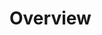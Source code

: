 # Overview


<ul className="grid grid-cols-1 md:grid-cols-2 lg:grid-cols-3 xl:grid-cols-4 gap-4 -ml-6">
<ReferenceCard
    title="Altindex"
    description="Display altcoin index overtime. If 75% of the Top 50 coins performed better than Bitcoin over periods of time..."
    url="/terminal/reference/crypto/ov/altindex"
    command="true"
/>
<ReferenceCard
    title="Btcrb"
    description="Display bitcoin rainbow chart overtime including halvings. [Price data from source: https://glassnode.com]..."
    url="/terminal/reference/crypto/ov/btcrb"
    command="true"
/>
<ReferenceCard
    title="Categories"
    description="Shows top cryptocurrency categories by market capitalization. It includes categories like: stablecoins, defi,..."
    url="/terminal/reference/crypto/ov/categories"
    command="true"
/>
<ReferenceCard
    title="Ch"
    description="Display list of major crypto-related hacks [Source: https://rekt.news] Can be sorted by {Platform,Date,Amount..."
    url="/terminal/reference/crypto/ov/ch"
    command="true"
/>
<ReferenceCard
    title="Contracts"
    description="Gets all contract addresses for given platform. Provide platform id with -p/--platform parameter You can display..."
    url="/terminal/reference/crypto/ov/contracts"
    command="true"
/>
<ReferenceCard
    title="Cr"
    description="Displays crypto {borrow,supply} interest rates for cryptocurrencies across several platforms. You can select rate..."
    url="/terminal/reference/crypto/ov/cr"
    command="true"
/>
<ReferenceCard
    title="Defi"
    description="Shows global DeFi statistics DeFi or Decentralized Finance refers to financial services that are built on top of..."
    url="/terminal/reference/crypto/ov/defi"
    command="true"
/>
<ReferenceCard
    title="Derivatives"
    description="Shows list of crypto derivatives from CoinGecko Crypto derivatives are secondary contracts or financial tools..."
    url="/terminal/reference/crypto/ov/derivatives"
    command="true"
/>
<ReferenceCard
    title="Ewf"
    description="Display exchange withdrawal fees [Source: https://withdrawalfees.com/]"
    url="/terminal/reference/crypto/ov/ewf"
    command="true"
/>
<ReferenceCard
    title="Exchanges"
    description="Shows Top Crypto Exchanges You can display only N number exchanges with --limit parameter. You can sort data by..."
    url="/terminal/reference/crypto/ov/exchanges"
    command="true"
/>
<ReferenceCard
    title="Exmarkets"
    description="Get all exchange markets found for given exchange You can display only N number of records with --limit..."
    url="/terminal/reference/crypto/ov/exmarkets"
    command="true"
/>
<ReferenceCard
    title="Exrates"
    description="Shows list of crypto, fiats, commodity exchange rates from CoinGecko You can look on only N number of records..."
    url="/terminal/reference/crypto/ov/exrates"
    command="true"
/>
<ReferenceCard
    title="Fun"
    description="Display fundamental metrics overview [Source: Token Terminal]"
    url="/terminal/reference/crypto/ov/fun"
    command="true"
/>
<ReferenceCard
    title="Global"
    description="Shows global statistics about Crypto Market"
    url="/terminal/reference/crypto/ov/global"
    command="true"
/>
<ReferenceCard
    title="Hm"
    description="Display cryptocurrencies heatmap with daily percentage change [Source: https://coingecko.com] Accepts --category..."
    url="/terminal/reference/crypto/ov/hm"
    command="true"
/>
<ReferenceCard
    title="Indexes"
    description="Shows list of crypto indexes from CoinGecko. Each crypto index is made up of a selection of cryptocurrencies,..."
    url="/terminal/reference/crypto/ov/indexes"
    command="true"
/>
<ReferenceCard
    title="Info"
    description="Show basic coin information for all coins from CoinPaprika API You can display only N number of coins with..."
    url="/terminal/reference/crypto/ov/info"
    command="true"
/>
<ReferenceCard
    title="Markets"
    description="Show market related (price, supply, volume) coin information for all coins on CoinPaprika. You can display only N..."
    url="/terminal/reference/crypto/ov/markets"
    command="true"
/>
<ReferenceCard
    title="News"
    description="Display recent news from CryptoPanic aggregator platform. [Source: https://cryptopanic.com/]"
    url="/terminal/reference/crypto/ov/news"
    command="true"
/>
<ReferenceCard
    title="Pairs"
    description="Shows available trading pairs on Coinbase"
    url="/terminal/reference/crypto/ov/pairs"
    command="true"
/>
<ReferenceCard
    title="Platforms"
    description="List all smart contract platforms like ethereum, solana, cosmos, polkadot, kusama"
    url="/terminal/reference/crypto/ov/platforms"
    command="true"
/>
<ReferenceCard
    title="Stables"
    description="Shows stablecoins by market capitalization. Stablecoins are cryptocurrencies that attempt to peg their market..."
    url="/terminal/reference/crypto/ov/stables"
    command="true"
/>
<ReferenceCard
    title="Wf"
    description="Display top coins withdrawal fees [Source: https://withdrawalfees.com/]"
    url="/terminal/reference/crypto/ov/wf"
    command="true"
/>
<ReferenceCard
    title="Wfpe"
    description="Coin withdrawal fees per exchange [Source: https://withdrawalfees.com/]"
    url="/terminal/reference/crypto/ov/wfpe"
    command="true"
/>
</ul>

